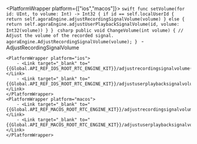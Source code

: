 <PlatformWrapper platform={["ios","macos"]}>
    ```swift
    func setVolume(for id: UInt, to volume: Int) -> Int32 {
        if id == self.localUserId {
            return self.agoraEngine.adjustRecordingSignalVolume(volume)
        } else {
            return self.agoraEngine.adjustUserPlaybackSignalVolume(id, volume: Int32(volume))
        }
    }
    ```
</PlatformWrapper>
<PlatformWrapper platform="unity">
    ```csharp
    public void ChangeVolume(int volume)
    {
        // Adjust the volume of the recorded signal.
        agoraEngine.AdjustRecordingSignalVolume(volume);
    }
    ```
    - <Link to="{{Global.API_REF_UNITY_ROOT}}/class_irtcengine.html#api_irtcengine_adjustrecordingsignalvolume">AdjustRecordingSignalVolume</Link>

    <PlatformWrapper platform="ios">
        - <Link target="_blank" to="{{Global.API_REF_IOS_ROOT_RTC_ENGINE_KIT}}/adjustrecordingsignalvolume(_:)">adjustRecordingSignalVolume(_:)</Link>
        - <Link target="_blank" to="{{Global.API_REF_IOS_ROOT_RTC_ENGINE_KIT}}/adjustuserplaybacksignalvolume(_:volume:)">adjustUserPlaybackSignalVolume(_:volume:)</Link>
    </PlatformWrapper>
    <PlatformWrapper platform="macos">
        - <Link target="_blank" to="{{Global.API_REF_MACOS_ROOT_RTC_ENGINE_KIT}}/adjustrecordingsignalvolume(_:)">adjustRecordingSignalVolume(_:)</Link>
        - <Link target="_blank" to="{{Global.API_REF_MACOS_ROOT_RTC_ENGINE_KIT}}/adjustuserplaybacksignalvolume(_:volume:)">adjustUserPlaybackSignalVolume(_:volume:)</Link>
    </PlatformWrapper>
</PlatformWrapper>